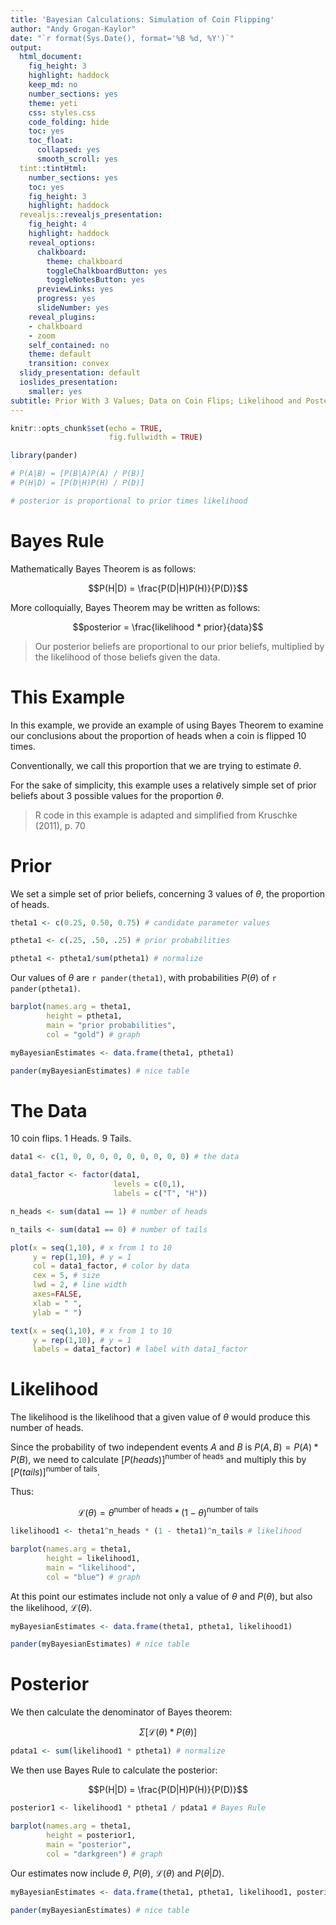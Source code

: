 ```yaml
---
title: 'Bayesian Calculations: Simulation of Coin Flipping'
author: "Andy Grogan-Kaylor"
date: "`r format(Sys.Date(), format='%B %d, %Y')`"
output:
  html_document:
    fig_height: 3
    highlight: haddock
    keep_md: no
    number_sections: yes
    theme: yeti
    css: styles.css
    code_folding: hide
    toc: yes
    toc_float:
      collapsed: yes
      smooth_scroll: yes
  tint::tintHtml:
    number_sections: yes
    toc: yes
    fig_height: 3
    highlight: haddock
  revealjs::revealjs_presentation:
    fig_height: 4
    highlight: haddock
    reveal_options:
      chalkboard:
        theme: chalkboard
        toggleChalkboardButton: yes
        toggleNotesButton: yes
      previewLinks: yes
      progress: yes
      slideNumber: yes
    reveal_plugins:
    - chalkboard
    - zoom
    self_contained: no
    theme: default
    transition: convex
  slidy_presentation: default
  ioslides_presentation:
    smaller: yes
subtitle: Prior With 3 Values; Data on Coin Flips; Likelihood and Posterior
---
```


```r

knitr::opts_chunk$set(echo = TRUE,
                      fig.fullwidth = TRUE)

library(pander)

```

```r

# P(A|B) = [P(B|A)P(A) / P(B)]
# P(H|D) = [P(D|H)P(H) / P(D)]

# posterior is proportional to prior times likelihood

```

# Bayes Rule

Mathematically Bayes Theorem is as follows:

$$P(H|D) = \frac{P(D|H)P(H)}{P(D)}$$ 

More colloquially, Bayes Theorem may be written as follows:

$$posterior = \frac{likelihood * prior}{data}$$

> Our posterior beliefs are proportional to our prior beliefs, multiplied by the likelihood of those beliefs given the data.

# This Example

In this example, we provide an example of using Bayes Theorem to examine our conclusions about the proportion of heads when a coin is flipped 10 times. 

Conventionally, we call this proportion that we are trying to estimate $\theta$.

For the sake of simplicity, this example uses a relatively simple set of prior beliefs about 3 possible values for the proportion $\theta$.

> R code in this example is adapted and simplified  from Kruschke (2011), p. 70

# Prior

We set a simple set of prior beliefs, concerning 3 values of $\theta$, the proportion of heads.

```r

theta1 <- c(0.25, 0.50, 0.75) # candidate parameter values

ptheta1 <- c(.25, .50, .25) # prior probabilities

ptheta1 <- ptheta1/sum(ptheta1) # normalize

```

Our values of $\theta$ are `r pander(theta1)`, with probabilities $P(\theta)$ of `r pander(ptheta1)`.

```r

barplot(names.arg = theta1, 
        height = ptheta1,
        main = "prior probabilities",
        col = "gold") # graph

```

```r

myBayesianEstimates <- data.frame(theta1, ptheta1)

pander(myBayesianEstimates) # nice table

```

# The Data

10 coin flips. 1 Heads. 9 Tails.

```r

data1 <- c(1, 0, 0, 0, 0, 0, 0, 0, 0, 0) # the data

data1_factor <- factor(data1,
                       levels = c(0,1),
                       labels = c("T", "H"))

```

```r

n_heads <- sum(data1 == 1) # number of heads

n_tails <- sum(data1 == 0) # number of tails

```

```r

plot(x = seq(1,10), # x from 1 to 10
     y = rep(1,10), # y = 1
     col = data1_factor, # color by data 
     cex = 5, # size
     lwd = 2, # line width
     axes=FALSE,
     xlab = " ",
     ylab = " ") 

text(x = seq(1,10), # x from 1 to 10
     y = rep(1,10), # y = 1
     labels = data1_factor) # label with data1_factor

```

# Likelihood

The likelihood is the likelihood that a given value of $\theta$ would produce this number of heads.

Since the probability of two independent events $A$ and $B$ is $P(A,B) = P(A) * P(B)$, we need to calculate $[P(heads)]^{\text{number of heads}}$ and multiply this by $[P(tails)]^{\text{number of tails}}$. 

Thus:

$$\mathcal{L}(\theta) = \theta^{\text{number of heads}} * (1-\theta)^{\text{number of tails}}$$

```r

likelihood1 <- theta1^n_heads * (1 - theta1)^n_tails # likelihood

barplot(names.arg = theta1, 
        height = likelihood1,
        main = "likelihood",
        col = "blue") # graph

```

At this point our estimates include not only a value of $\theta$ and $P(\theta)$, but also the likelihood, $\mathcal{L}(\theta)$.

```r

myBayesianEstimates <- data.frame(theta1, ptheta1, likelihood1)

pander(myBayesianEstimates) # nice table

```

# Posterior

We then calculate the denominator of Bayes theorem:  

$$\Sigma [\mathcal{L}(\theta) * P(\theta)]$$

```r

pdata1 <- sum(likelihood1 * ptheta1) # normalize

```

We then use Bayes Rule to calculate the posterior:

$$P(H|D) = \frac{P(D|H)P(H)}{P(D)}$$ 

```r

posterior1 <- likelihood1 * ptheta1 / pdata1 # Bayes Rule

barplot(names.arg = theta1, 
        height = posterior1,
        main = "posterior",
        col = "darkgreen") # graph


```

Our estimates now include $\theta$, $P(\theta)$, $\mathcal{L}(\theta)$ and $P(\theta | D)$.

```r

myBayesianEstimates <- data.frame(theta1, ptheta1, likelihood1, posterior1)

pander(myBayesianEstimates) # nice table

```





